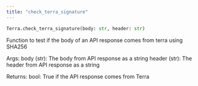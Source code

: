 ```yaml
---
title: "check_terra_signature"
---
```

```python python
Terra.check_terra_signature(body: str, header: str)

```

Function to test if the body of an API response comes from terra using SHA256

Args: body (str): The body from API response as a string header (str): The header from API response as a string

Returns: bool: True if the API response comes from Terra



